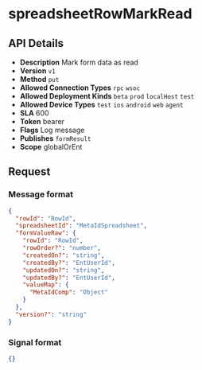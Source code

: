 # spreadsheetRowMarkRead

## API Details

- **Description** Mark form data as read
- **Version** `v1`
- **Method** `put`
- **Allowed Connection Types** `rpc` `wsoc` 
- **Allowed Deployment Kinds** `beta` `prod` `localHost` `test` 
- **Allowed Device Types** `test` `ios` `android` `web` `agent` 
- **SLA** 600
- **Token** bearer
- **Flags** Log message
- **Publishes** `formResult` 
- **Scope** globalOrEnt


## Request

### Message format

```json
{
  "rowId": "RowId",
  "spreadsheetId": "MetaIdSpreadsheet",
  "formValueRaw": {
    "rowId": "RowId",
    "rowOrder?": "number",
    "createdOn?": "string",
    "createdBy?": "EntUserId",
    "updatedOn?": "string",
    "updatedBy?": "EntUserId",
    "valueMap": {
      "MetaIdComp": "Object"
    }
  },
  "version?": "string"
}
```

### Signal format

```json
{}
```

